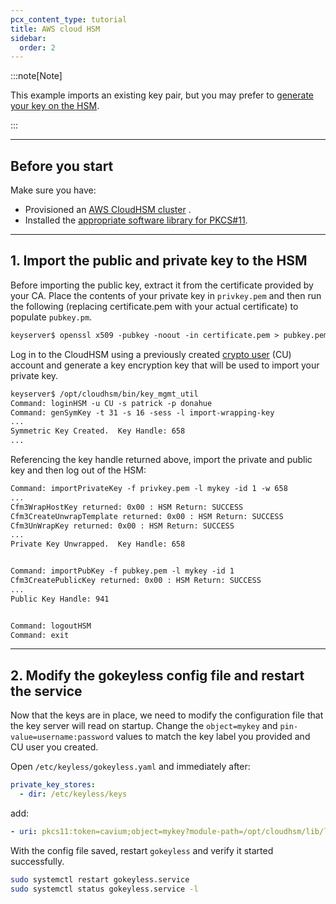 ```yaml
---
pcx_content_type: tutorial
title: AWS cloud HSM
sidebar:
  order: 2
---
```


:::note[Note]

This example imports an existing key pair, but you may prefer to [generate your key on the HSM](https://docs.aws.amazon.com/cloudhsm/latest/userguide/manage-keys.html).

:::

---

## Before you start

Make sure you have:

- Provisioned an [AWS CloudHSM cluster](https://docs.aws.amazon.com/cloudhsm/latest/userguide/getting-started.html) .
- Installed the [appropriate software library for PKCS#11](https://docs.aws.amazon.com/cloudhsm/latest/userguide/pkcs11-library-install.html).

---

## 1. Import the public and private key to the HSM

Before importing the public key, extract it from the certificate provided by your CA. Place the contents of your private key in `privkey.pem` and then run the following (replacing certificate.pem with your actual certificate) to populate `pubkey.pm`.

```txt
keyserver$ openssl x509 -pubkey -noout -in certificate.pem > pubkey.pem
```

Log in to the CloudHSM using a previously created [crypto user](https://docs.aws.amazon.com/cloudhsm/latest/userguide/hsm-users.html#crypto-user) (CU) account and generate a key encryption key that will be used to import your private key.

```txt
keyserver$ /opt/cloudhsm/bin/key_mgmt_util
Command: loginHSM -u CU -s patrick -p donahue
Command: genSymKey -t 31 -s 16 -sess -l import-wrapping-key
...
Symmetric Key Created.  Key Handle: 658
...
```

Referencing the key handle returned above, import the private and public key and then log out of the HSM:

```txt
Command: importPrivateKey -f privkey.pem -l mykey -id 1 -w 658
...
Cfm3WrapHostKey returned: 0x00 : HSM Return: SUCCESS
Cfm3CreateUnwrapTemplate returned: 0x00 : HSM Return: SUCCESS
Cfm3UnWrapKey returned: 0x00 : HSM Return: SUCCESS
...
Private Key Unwrapped.  Key Handle: 658


Command: importPubKey -f pubkey.pem -l mykey -id 1
Cfm3CreatePublicKey returned: 0x00 : HSM Return: SUCCESS
...
Public Key Handle: 941


Command: logoutHSM
Command: exit
```

---

## 2. Modify the gokeyless config file and restart the service

Now that the keys are in place, we need to modify the configuration file that the key server will read on startup. Change the `object=mykey` and `pin-value=username:password` values to match the key label you provided and CU user you created.

Open `/etc/keyless/gokeyless.yaml` and immediately after:

```yaml
private_key_stores:
  - dir: /etc/keyless/keys
```

add:

```yaml
- uri: pkcs11:token=cavium;object=mykey?module-path=/opt/cloudhsm/lib/libcloudhsm_pkcs11_standard.so&pin-value=patrick:donahue&max-sessions=1
```

With the config file saved, restart `gokeyless` and verify it started successfully.

```sh
sudo systemctl restart gokeyless.service
sudo systemctl status gokeyless.service -l
```
